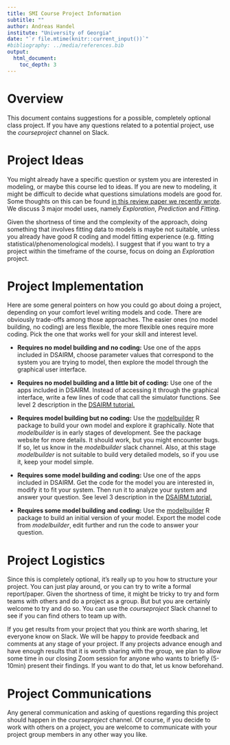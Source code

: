 ```yaml
---
title: SMI Course Project Information 
subtitle: ""
author: Andreas Handel
institute: "University of Georgia"
date: "`r file.mtime(knitr::current_input())`"
#bibliography: ../media/references.bib
output: 
  html_document:
    toc_depth: 3
---
```


# Overview

This document contains suggestions for a possible, completely optional class project. If you have any questions related to a potential project, use the _courseproject_ channel on Slack.


# Project Ideas

You might already have a specific question or system you are interested in modeling, or maybe this course led to ideas. If you are new to modeling, it might be difficult to decide what questions simulations models are good for. Some thoughts on this can be found [in this review paper we recently wrote](http://handelgroup.uga.edu/publication/2020-handel-natrevimm/). We discuss 3 major model uses, namely _Exploration_, _Prediction_ and _Fitting_.

Given the shortness of time and the complexity of the approach, doing something that involves fitting data to models is maybe not suitable, unless you already have good R coding and model fitting experience (e.g. fitting statistical/phenomenological models). I suggest that if you want to try a project within the timeframe of the course, focus on doing an _Exploration_ project.  




# Project Implementation

Here are some general pointers on how you could go about doing a project, depending on your comfort level writing models and code. There are obviously trade-offs among those approaches. The easier ones (no model building, no coding) are less flexible, the more flexible ones require more coding. Pick the one that works well for your skill and interest level.

* **Requires no model building and no coding:** Use one of the apps included in DSAIRM, choose parameter values that correspond to the system you are trying to model, then explore the model through the graphical user interface.

* **Requires no model building and a little bit of coding:** Use one of the apps included in DSAIRM. Instead of accessing it through the graphical interface, write a few lines of code that call the simulator functions. See level 2 description in the [DSAIRM tutorial.](https://ahgroup.github.io/DSAIRM/articles/DSAIRM.html) 

* **Requires model building but no coding:** Use the [modelbuilder](https://ahgroup.github.io/modelbuilder/) R package to build your own model and explore it graphically. Note that _modelbuilder_ is in early stages of development. See the package website for more details. It should work, but you might encounter bugs. If so, let us know in the _modelbuilder_ slack channel. Also, at this stage _modelbuilder_ is not suitable to build very detailed models, so if you use it, keep your model simple.

* **Requires some model building and coding:** Use one of the apps included in DSAIRM. Get the code for the model you are interested in, modify it to fit your system. Then run it to analyze your system and answer your question. See level 3 description in the [DSAIRM tutorial.](https://ahgroup.github.io/DSAIRM/articles/DSAIRM.html) 

* **Requires some model building and coding:** Use the [modelbuilder](https://ahgroup.github.io/modelbuilder/) R package to build an initial version of your model. Export the model code from _modelbuilder_, edit further and run the code to answer your question. 


# Project Logistics
Since this is completely optional, it's really up to you how to structure your project. You can just play around, or you can try to write a formal report/paper. Given the shortness of time, it might be tricky to try and form teams with others and do a project as a group. But but you are certainly welcome to try and do so. You can use the _courseproject_ Slack channel to see if you can find others to team up with.

If you get results from your project that you think are worth sharing, let everyone know on Slack. We will be happy to provide feedback and comments at any stage of your project. If any projects advance enough and have enough results that it is worth sharing with the group, we plan to allow some time in our closing Zoom session for anyone who wants to briefly (5-10min) present their findings. If you want to do that, let us know beforehand.


# Project Communications 
Any general communication and asking of questions regarding this project should happen in the _courseproject_ channel. Of course, if you decide to work with others on a project, you are welcome to communicate with your project group members in any other way you like.
